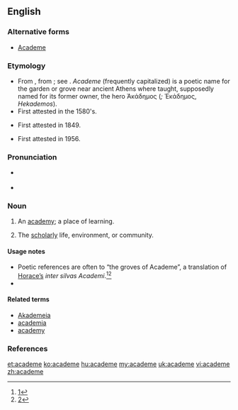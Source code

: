 ==English==

===Alternative forms===
* [[Academe]]

===Etymology===
* From {{etyl|NL.}} {{term|academia|lang=la}}, from {{etyl|grc}} {{term|akademia|Akadēmia|lang=grc}}; see {{term|academy|lang=en}}. ''Academe'' (frequently capitalized) is a poetic name for the garden or grove near ancient Athens where {{w|Plato}} taught, supposedly named for its former owner, the hero Ἀκάδημος (''{{w|Akademos}};'' Ἑκάδημος, ''Hekademos''). {{rfscript|greek|grc}}
* First attested in the 1580's.
* {{sense|scholarly life, environment, or community}} First attested in 1849.
* {{sense|lower case}}  First attested in 1956.

===Pronunciation===
* {{a|UK}} {{IPA|/ˈækədiːm/}}
* {{a|US}} {{IPA|/ˈæk.ə.ˌdim/}}
*: {{rhymes|iːm}}

===Noun===
{{en-noun}}

# {{context|poetic|}} An [[academy]]; a place of learning.
# {{context|poetic|}} The [[scholarly]] life, environment, or community.

====Usage notes====
* Poetic references are often to “the groves of Academe”, a translation of [[w:Horace|Horace’s]] ''inter silvas Academi''.<ref>[http://books.google.com/books?id=NHYXAAAAIAAJ&pg=RA3-PA169&dq=%22silvas+Academi%22&lr=&as_brr=1#PRA3-PA169,M1]</ref><ref>[http://books.google.com/books?id=nVE3QD1Y5RAC&pg=PA14&dq=%22silvas+Academi%22&lr=&sig=pymz2Xcnaldixpke_6QPFsNSGxk]</ref>
*

====Related terms====
* [[Akademeia]]
* [[academia]]
* [[academy]]

===References===
<references/>

[[et:academe]]
[[ko:academe]]
[[hu:academe]]
[[my:academe]]
[[uk:academe]]
[[vi:academe]]
[[zh:academe]]